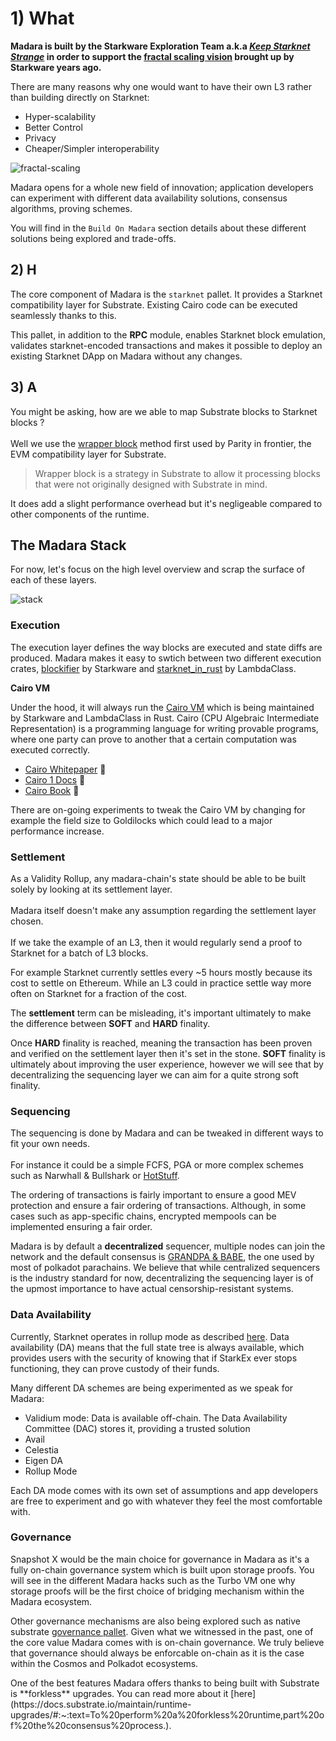 
# 1) What

**Madara is built by the Starkware Exploration Team a.k.a *[Keep Starknet Strange](https://github.com/keep-starknet-strange)* in order to support the 
[fractal scaling vision](https://medium.com/starkware/fractal-scaling-from-l2-to-l3-7fe238ecfb4f) brought up by Starkware years ago.**

There are many reasons why one would want to have their own L3 rather than building directly on Starknet:
- Hyper-scalability
- Better Control
- Privacy
- Cheaper/Simpler interoperability

![fractal-scaling](https://miro.medium.com/v2/resize:fit:1400/format:webp/1*clggLFBseZKhBSf-oEWhzA.jpeg)

Madara opens for a whole new field of innovation; application developers can experiment with different data availability solutions, consensus algorithms, proving schemes.

You will find in the `Build On Madara` section details about these different solutions being explored and trade-offs.

## 2) H

The core component of Madara is the `starknet` pallet. It provides a Starknet compatibility layer for Substrate.
Existing Cairo code can be executed seamlessly thanks to this.

This pallet, in addition to the **RPC** module, enables Starknet block emulation, validates starknet-encoded transactions and
makes it possible to deploy an existing Starknet DApp on Madara without any changes.

## 3) A

You might be asking, how are we able to map Substrate blocks to Starknet blocks ? <br></br>
Well we use the [wrapper block](https://corepaper.org/substrate/wrapper/) method
first used by Parity in frontier, the EVM compatibility layer for Substrate.

> Wrapper block is a strategy in Substrate to allow it processing blocks that were not originally designed with Substrate in mind.

It does add a slight performance overhead but it's negligeable compared to other components of the runtime.


## The Madara Stack

For now, let's focus on the high level overview and scrap the surface of each of these layers.

![stack](../static/img/stack.png)

### Execution

The execution layer defines the way blocks are executed and state diffs are produced.
Madara makes it easy to swtich between two different execution crates, [blockifier](https://github.com/starkware-libs/blockifier) by Starkware and [starknet_in_rust](https://github.com/lambdaclass/starknet_in_rust) by LambdaClass.

**Cairo VM**

Under the hood, it will always run the [Cairo VM](https://github.com/lambdaclass/cairo-rs) which is being maintained by Starkware and LambdaClass in Rust.
Cairo (CPU Algebraic Intermediate Representation) is a programming language for writing provable programs, where one party can prove to another that a certain computation was executed correctly.

- [Cairo Whitepaper](https://eprint.iacr.org/2021/1063) 🐺
- [Cairo 1 Docs](https://www.cairo-lang.org/docs/v1.0/) 🦀
- [Cairo Book](https://cairo-book.github.io/) 📒

<Callout type="info" emoji="ℹ️">
  There are on-going experiments to tweak the Cairo VM by changing for example the field size to Goldilocks which could lead to a major performance increase.
</Callout>

### Settlement

As a Validity Rollup, any madara-chain's state should be able to be built solely by looking at its settlement layer.<br></br>
Madara itself doesn't make any assumption regarding the settlement layer chosen.<br></br>
If we take the example of an L3, then it would regularly send a proof to Starknet for a batch of L3 blocks.

<Callout type="info" emoji="ℹ️">
  For example Starknet currently settles every ~5 hours mostly because its cost to settle on Ethereum. While an L3 could in practice settle way more often on Starknet for a fraction of the cost.
</Callout>

The **settlement** term can be misleading, it's important ultimately to make the difference between **SOFT** and **HARD** finality. 

Once **HARD** finality is reached, meaning the transaction has been proven and verified on the settlement layer then it's set in the stone. 
**SOFT** finality is ultimately about improving the user experience, however we will see that by decentralizing the sequencing layer we can aim for a quite strong soft finality.

### Sequencing

The sequencing is done by Madara and can be tweaked in different ways to fit your own needs.<br></br>
For instance it could be a simple FCFS, PGA or more complex schemes such as Narwhall & Bullshark or [HotStuff](https://github.com/keep-starknet-strange/madara/issues/180).

The ordering of transactions is fairly important to ensure a good MEV protection and ensure a fair ordering of transactions.
Although, in some cases such as app-specific chains, encrypted mempools can be implemented ensuring a fair order.

Madara is by default a **decentralized** sequencer, multiple nodes can join the network and the default consensus is [GRANDPA & BABE](https://docs.substrate.io/learn/consensus/), the one used by most of polkadot parachains.
We believe that while centralized sequencers is the industry standard for now, decentralizing the sequencing layer is of the upmost importance to have 
actual censorship-resistant systems.

### Data Availability 

Currently, Starknet operates in rollup mode as described [here](https://docs.starknet.io/documentation/architecture_and_concepts/Data_Availability/on-chain-data/).
Data availability (DA) means that the full state tree is always available, which provides users with the security of knowing that if StarkEx ever stops functioning, they can prove custody of their funds.

Many different DA schemes are being experimented as we speak for Madara: 
- Validium mode: Data is available off-chain. The Data Availability Committee (DAC) stores it, providing a trusted solution
- Avail
- Celestia
- Eigen DA
- Rollup Mode

Each DA mode comes with its own set of assumptions and app developers are free to experiment and go with whatever they feel the most comfortable with.

### Governance

Snapshot X would be the main choice for governance in Madara as it's a fully on-chain governance system which is built upon storage proofs.
You will see in the different Madara hacks such as the Turbo VM one why storage proofs will be the first choice of bridging mechanism within the Madara ecosystem.

Other governance mechanisms are also being explored such as native substrate [governance pallet](https://github.com/keep-starknet-strange/madara/issues/82).
Given what we witnessed in the past, one of the core value Madara comes with is on-chain governance. We truly believe that governance should always be enforcable on-chain as it is the case within the Cosmos and Polkadot ecosystems.

<Callout type="default" emoji="🧩">
  One of the best features Madara offers thanks to being built with Substrate is **forkless** upgrades. You can read more about it [here](https://docs.substrate.io/maintain/runtime-upgrades/#:~:text=To%20perform%20a%20forkless%20runtime,part%20of%20the%20consensus%20process.).
</Callout>

